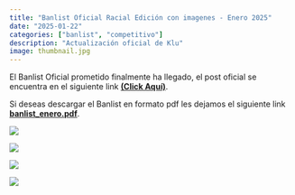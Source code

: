 ```yaml
---
title: "Banlist Oficial Racial Edición con imagenes - Enero 2025"
date: "2025-01-22"
categories: ["banlist", "competitivo"]
description: "Actualización oficial de Klu"
image: thumbnail.jpg
---
```


El Banlist Oficial prometido finalmente ha llegado, el post oficial se encuentra en el siguiente link [**(Click Aquí)**](https://blog.myl.cl/banlist-racial-edicion-primer-bloque/).

Si deseas descargar el Banlist en formato pdf les dejamos el siguiente link [**banlist_enero.pdf**](https://drive.google.com/file/d/1u6oinqIbYNo_GY2fYcJfyPTnDkq9W0Dw/view?usp=sharing).

![](enero_es.png){fig-alt="Banlist Espada Sagrada 2025" fig-align="center"}

![](enero_he.png){fig-alt="Banlist Helénica enero 2025" fig-align="center"}

![](enero_hdd.png){fig-alt="Banlist Hijos de Daana enero 2025" fig-align="center"}

![](enero_ra.png){fig-alt="Banlist Dominios de Ra enero 2025"}

